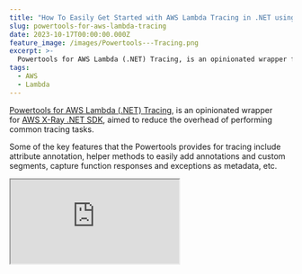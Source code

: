 ```yaml
---
title: "How To Easily Get Started with AWS Lambda Tracing in .NET using Powertools"
slug: powertools-for-aws-lambda-tracing
date: 2023-10-17T00:00:00.000Z
feature_image: /images/Powertools---Tracing.png
excerpt: >-
  Powertools for AWS Lambda (.NET) Tracing, is an opinionated wrapper for AWS X-Ray .NET SDK, aimed to reduce the overhead of performing common tracing tasks. Let's explore how to easily get started with using the Lambda Powertools Tracing library when building AWS Lambda Functions in .NET.
tags:
  - AWS
  - Lambda
---
```

[Powertools for AWS Lambda (.NET) Tracing](https://docs.powertools.aws.dev/lambda/dotnet/core/tracing/), is an opinionated wrapper for [AWS X-Ray .NET SDK](https://github.com/aws/aws-xray-sdk-dotnet/), aimed to reduce the overhead of performing common tracing tasks.

Some of the key features that the Powertools provides for tracing include attribute annotation, helper methods to easily add annotations and custom segments, capture function responses and exceptions as metadata, etc.

<iframe src="https://www.youtube.com/embed/m8JL-aYrLHw?feature=oembed" />

In this blog post, let’s explore how to easily get started with using the Lambda Powertools Tracing library when building AWS Lambda Functions in .NET.

## Enabling Lambda Powertools Tracing

To see the Lambda Powertools Tracing library in action, let's first create a Lambda Function.

Let's use the [AWS Lambda Annotations Library](/blog/aws-lambda-annotation-framework/) to quickly create an API Endpoint using Lambda backend.

To an empty Lambda function project add `Amazon.Lambda.Annotations`, `Amazon.Lambda.APIGatewayEvents` and `AWS.Lambda.Powertools.Tracing` NuGet packages.

To enable Tracing all we need to do is add the `Tracing` attribute to the required Lambda function handler as shown below.

For this function to write to AWS Cloudwatch and AWS X-Ray it needs the appropriate permissions. The `AWSXRayDaemonWriteAccess` and `AWSLambdaBasicExecutionRole` are in-built role policies that give the required permissions.

```csharp
[LambdaFunction(Policies = "AWSXRayDaemonWriteAccess, AWSLambdaBasicExecutionRole")]
[HttpApi(LambdaHttpMethod.Get, template: "/{cityName}")]
[Tracing]
public List<WeatherForecast> GetWeather(string cityName, ILambdaContext context)
{
    return new List<WeatherForecast>
    {
        new WeatherForecast        
        {
            CityName = cityName, 
            Date = DateTime.Today, 
            TemperatureC = Random.Shared.Next(-10, 50)
        }
    };
}

```

The Function returns a hardcoded list of `WeatherForecast` objects for a given `cityName`.

Once deployed to AWS, make sure to enable 'Active Tracing' for the Lambda function under the 'Monitoring and operations tools' in the Configuration section of the Lambda Function.

![](/images/image-3.png)

Enable Active Tracing on the AWS Lambda Function deployed for it to start capturing trace information.

As you make requests to the API Gateway endpoint for the deployed API endpoint, it starts collecting trace information for the API request.

You can view the Trace under the Monitor → Traces section for the AWS Lambda Function.

![](/images/image-4.png)

X-Ray Trace information summary for the AWS Lambda Function in the AWS Console. It shows the Service map and also the associated traces.

You can drill into each of the Trace entries to see more details about the specific trace entry.

![](/images/image-5.png)

Trace detail for a Lambda Function API invocation. It shows all the segments and subsegments created from the Lambda Function code.

If you are new to AWS X-Ray, check out the video below to get started.

<iframe src="https://www.youtube.com/embed/tydJnCNJgCc?feature=oembed" />

### Additional Segments

The Tracing library allows capturing additional sub-segments for the main function call.

You can do this by annotating any of the C# Functions with the `Tracing` attribute like before, or explicitly using the helper method `WithSubsegment` on the `Tracing` class.

Below is an example function that the main Lambda Function Handler calls into now to generate the fake WeatherForecast data.

By annotating the function with the `Tracing` attribute, the function gets automatically traced as a sub-segment.

```csharp
[Tracing]
public async Task<List<WeatherForecast>> GenerateFakeDataWithDelay(string cityName)
{
    await Task.Delay(1000);

    Tracing.WithSubsegment(
            "TimeConsumingSubProcess", async _ => { await Task.Delay(500); });
            
    return new List<WeatherForecast>
    {
        new WeatherForecast
        {
            CityName = cityName, 
            Date = DateTime.Today, 
            TemperatureC = Random.Shared.Next(-10, 50)
        }
    };
}

```

You can see the new sub-segments for the new traces in the AWS Console as shown below.

![](/images/image-6.png)

AWS Lambda Function trace showing additional sub-segments logged using the Tracing attribute and also the helper method.

## Annotations and Metadata

AWS X-Ray allows the recording of additional information about requests, the environment, or the application with annotations and metadata.

Annotations and Metadata are attached to the segment or sub-segment and are both key-value pairs.

Annotations are indexed for use with filter expressions while Metadata are not indexed and cannot be used in the filter expressions.

The `Tracing` class from the Powertools Tracing library exposes two methods, `AddAnnotation` and `AddMetadata` to add annotations and metadata to the trace segment.

```csharp

Tracing.AddAnnotation("City", cityName);

Tracing.AddMetadata("Count", results.Count);

```

Annotations and Metadata are shown under the corresponding segment detail in the AWS Console as key-value pairs, as shown in the screenshot below.

![](/images/image-8.png)

Annotations and Metadata are shown as key-value pairs under the corresponding segment detail in the AWS Console.

## Instrumenting Other AWS Services

Often when building Lambda Functions we integrate with other AWS Services, like DynamoDB, SQS, SNS, Secrets Manager, etc. In these cases, you use the appropriate .NET Nuget packages to talk to these services.

You can instrument all calls made using the AWS SDK for .NET clients by calling the `RegisterForAllServices` method on the `Tracing` class. Ensure to make this call before the .NET client is instantiated.

The below code shows how to register the DynamoDB client to be captured into the Trace information.

```csharp
public Function()
{
    Tracing.RegisterForAllServices();
    dynamoDbContext = new DynamoDBContext(new AmazonDynamoDBClient());
}

```

In the `Function` constructor, before creating the `DynamoDBContext` instance, call the `RegisterForAllServices` helper function.

The actual Lambda function code now uses the `DynamoDBContext` to retrieve Weather forecast data for a given city name.

```csharp
[LambdaFunction(Role = "@WeatherApiLambdaExecutionRole")]
[HttpApi(LambdaHttpMethod.Get, template: "/{cityName}")]
[Tracing(Namespace = "GetWeather")]
public async Task<List<WeatherForecast>> GetWeather(string cityName, ILambdaContext context)
{
    Tracing.AddAnnotation("City", cityName);

    var results = await dynamoDbContext.QueryAsync<WeatherForecast>(cityName).GetRemainingAsync();
    Tracing.AddMetadata("Count", results.Count);

    return results;
}

```

You can see the calls to DynamoDB in the trace information as shown below in the screenshot.

![](/images/image-7.png)

AWS X-Ray Trace information showing calls to DynamoDB and the information related to it.

Similarly, you can show the trace information to any external AWS Services and also other HTTP client calls that you make from your application.

This makes it very easy to keep track of tracing information to external dependencies.
